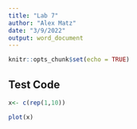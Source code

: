 ```yaml
---
title: "Lab 7"
author: "Alex Matz"
date: "3/9/2022"
output: word_document
---
```


```r
knitr::opts_chunk$set(echo = TRUE)
```

## Test Code ##

```r
x<- c(rep(1,10))

plot(x)
```

